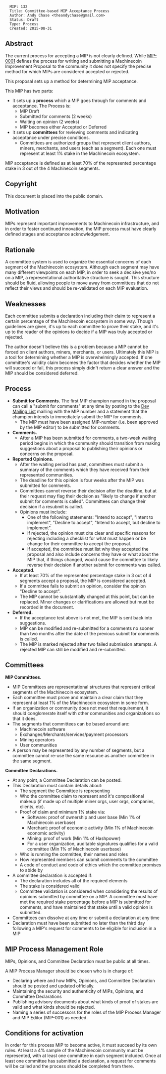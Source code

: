 <pre>
  MIP: 132
  Title: Committee-based MIP Acceptance Process
  Author: Andy Chase <theandychase@gmail.com>
  Status: Draft
  Type: Process
  Created: 2015-08-31
</pre>

== Abstract ==

The current process for accepting a MIP is not clearly defined. While [https://github.com/machinecoin/mips/blob/master/mip-0001.mediawiki MIP-0001] defines the process for writing and submitting a Machinecoin Improvement Proposal to the community it does not specify the precise method for which MIPs are considered accepted or rejected.

This proposal sets up a method for determining MIP acceptance.

This MIP has two parts:

* It sets up a '''process''' which a MIP goes through for comments and acceptance. The Process is:
** MIP Draft
** Submitted for comments (2 weeks)
** Waiting on opinion (2 weeks)
** MIP becomes either Accepted or Deferred
* It sets up '''committees''' for reviewing comments and indicating acceptance under precise conditions.
** Committees are authorized groups that represent client authors, miners, merchants, and users (each as a segment). Each one must represent at least 1% stake in the Machinecoin ecosystem.

MIP acceptance is defined as at least 70% of the represented percentage stake in 3 out of the 4 Machinecoin segments.

== Copyright ==

This document is placed into the public domain.

== Motivation ==

MIPs represent important improvements to Machinecoin infrastructure, and in order to foster continued innovation, the MIP process must have clearly defined stages and acceptance acknowledgement.

== Rationale ==

A committee system is used to organize the essential concerns of each segment of the Machinecoin ecosystem. Although each segment may have many different viewpoints on each MIP, in order to seek a decisive yes/no on a MIP, a representational authoritative structure is sought. This structure should be fluid, allowing people to move away from committees that do not reflect their views and should be re-validated on each MIP evaluation.

== Weaknesses ==

Each committee submits a declaration including their claim to represent a certain percentage of the Machinecoin ecosystem in some way. Though guidelines are given, it's up to each committee to prove their stake, and it's up to the reader of the opinions to decide if a MIP was truly accepted or rejected.

The author doesn't believe this is a problem because a MIP cannot be forced on client authors, miners, merchants, or users. Ultimately this MIP is a tool for determining whether a MIP is overwhelmingly accepted. If one committee's validity claim becomes the factor that decides whether the MIP will succeed or fail, this process simply didn't return a clear answer and the MIP should be considered deferred.

== Process ==

* '''Submit for Comments.''' The first MIP champion named in the proposal can call a &quot;submit for comments&quot; at any time by posting to the [https://lists.linuxfoundation.org/mailman/listinfo/machinecoin-dev Dev Mailing List] mailling with the MIP number and a statement that the champion intends to immediately submit the MIP for comments.
** The MIP must have been assigned MIP-number (i.e. been approved by the MIP editor) to be submitted for comments.
* '''Comments.'''
** After a MIP has been submitted for comments, a two-week waiting period begins in which the community should transition from making suggestions about a proposal to publishing their opinions or concerns on the proposal.
* '''Reported Opinions.'''
** After the waiting period has past, committees must submit a summary of the comments which they have received from their represented communities.
** The deadline for this opinion is four weeks after the MIP was submitted for comments.
** Committees cannot reverse their decision after the deadline, but at their request may flag their decision as &quot;likely to change if another submit for comments is called&quot;. Committees can change their decision if a resubmit is called.
** Opinions must include:
*** One of the following statements: &quot;Intend to accept&quot;, &quot;Intent to implement&quot;, &quot;Decline to accept&quot;, &quot;Intend to accept, but decline to implement&quot;.
*** If rejected, the opinion must cite clear and specific reasons for rejecting including a checklist for what must happen or be change for their committee to accept the proposal.
*** If accepted, the committee must list why they accepted the proposal and also include concerns they have or what about the MIP that, if things changed, would cause the committee to likely reverse their decision if another submit for comments was called.
* '''Accepted.'''
** If at least 70% of the represented percentage stake in 3 out of 4 segments accept a proposal, the MIP is considered accepted.
** If a committee fails to submit an opinion, consider the opinion &quot;Decline to accept&quot;.
** The MIP cannot be substantially changed at this point, but can be replaced. Minor changes or clarifications are allowed but must be recorded in the document.
* '''Deferred.'''
** If the acceptance test above is not met, the MIP is sent back into suggestions.
** MIP can be modified and re-submitted for a comments no sooner than two months after the date of the previous submit for comments is called.
** The MIP is marked rejected after two failed submission attempts. A rejected MIP can still be modified and re-submitted.

== Committees ==

'''MIP Committees.'''

* MIP Committees are representational structures that represent critical segments of the Machinecoin ecosystem.
* Each committee must prove and maintain a clear claim that they represent at least 1% of the Machinecoin ecosystem in some form.
* If an organization or community does not meet that requirement, it should conglomerate itself with other communities and organizations so that it does.
* The segments that committees can be based around are:
** Machinecoin software
** Exchanges/Merchants/services/payment processors
** Mining operators
** User communities
* A person may be represented by any number of segments, but a committee cannot re-use the same resource as another committee in the same segment.

'''Committee Declarations.''' 
* At any point, a Committee Declaration can be posted.
* This Declaration must contain details about:
** The segment the Committee is representing
** Who the committee claim to represent and it's compositional makeup (if made up of multiple miner orgs, user orgs, companies, clients, etc).
** Proof of claim and minimum 1% stake via:
*** Software: proof of ownership and user base (Min 1% of Machinecoin userbase)
*** Merchant: proof of economic activity (Min 1% of Machinecoin economic activity)
*** Mining: proof of work (Min 1% of Hashpower)
*** For a user organization, auditable signatures qualifies for a valid committee (Min 1% of Machinecoin userbase)
** Who is running the committee, their names and roles
** How represented members can submit comments to the committee
** A code of conduct and code of ethics which the committee promises to abide by
* A committee declaration is accepted if:
** The declaration includes all of the required elements
** The stake is considered valid
** Committee validation is considered when considering the results of opinions submitted by committee on a MIP. A committee must have met the required stake percentage before a MIP is submitted for comments, and have maintained that stake until a valid opinion is submitted.
* Committees can dissolve at any time or submit a declaration at any time
* Declaration must have been submitted no later than the third day following a MIP's request for comments to be eligible for inclusion in a MIP

== MIP Process Management Role ==

MIPs, Opinions, and Committee Declaration must be public at all times.

A MIP Process Manager should be chosen who is in charge of:

* Declaring where and how MIPs, Opinions, and Committee Declaration should be posted and updated officially.
* Maintaining the security and authenticity of MIPs, Opinions, and Committee Declarations
* Publishing advisory documents about what kinds of proof of stakes are valid and what kinds should be rejected.
* Naming a series of successors for the roles of the MIP Process Manager and MIP Editor (MIP-001) as needed.

== Conditions for activation ==

In order for this process MIP to become active, it must succeed by its own rules. At least a 4% sample of the Machinecoin community must be represented, with at least one committee in each segment included. Once at least one committee has submitted a declaration, a request for comments will be called and the process should be completed from there.

